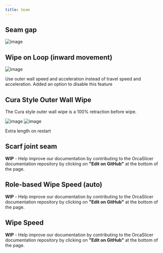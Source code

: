 ```yaml
---
title: Seam
---
```


## Seam gap

![image](https://user-images.githubusercontent.com/103989404/215331359-236874c9-ca91-4dd4-b969-3cefc70ebe1b.png)

## Wipe on Loop (inward movement)

![image](https://user-images.githubusercontent.com/103989404/215334479-2687c518-1931-46a9-a363-7ae57a0aecf6.png)

Use outer wall speed and acceleration instead of travel speed and acceleration.
Added an option to disable this feature

## Cura Style Outer Wall Wipe

The Cura style outer wall wipe is a 100% retraction before wipe.

![image](https://user-images.githubusercontent.com/103989404/215334900-97c75010-4752-45f1-a57c-f0b723a8cb3f.png)
![image](https://user-images.githubusercontent.com/103989404/215335212-3253061d-bb7b-4853-a86c-10ff54cc8df5.png)

Extra length on restart

## Scarf joint seam

**WIP** - Help improve our documentation by contributing to the OrcaSlicer documentation repository by clicking on **"Edit on GitHub"** at the bottom of the page.

## Role-based Wipe Speed (auto)

**WIP** - Help improve our documentation by contributing to the OrcaSlicer documentation repository by clicking on **"Edit on GitHub"** at the bottom of the page.

## Wipe Speed

**WIP** - Help improve our documentation by contributing to the OrcaSlicer documentation repository by clicking on **"Edit on GitHub"** at the bottom of the page.
